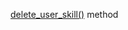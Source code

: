 [delete_user_skill()](/docs-new/toloka-kit/reference/toloka.client.TolokaClient.delete_user_skill) method
